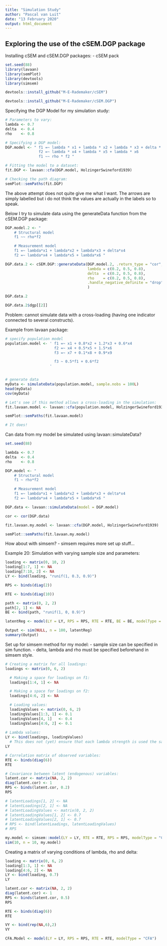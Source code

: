 ```yaml
---
title: "Simulation Study"
author: "Pascal van Luit"
date: "13 February 2020"
output: html_document
---
```


## Exploring the use of the cSEM.DGP package

Installing cSEM and cSEM.DGP packages:
- cSEM pack
```r
set.seed(88)
library(lavaan)
library(semPlot)
library(devtools)
library(simsem)

devtools::install_github("M-E-Rademaker/cSEM")

devtools::install_github("M-E-Rademaker/cSEM.DGP")
```

Specifying the DGP Model for my simulation study:
```r
# Parameters to vary:
lambda <- 0.7
delta  <- 0.4
rho    <- 0.8

# Specifying a DGP model:
DGP.model <- " f1 =~ lambda * x1 + lambda * x2 + lambda * x3 + delta * x4
               f2 =~ lambda * x4 + lambda * x5 + lambda * x6 
               f1 ~~ rho * f2 "

# Fitting the model to a dataset:
fit.DGP <- lavaan::cfa(DGP.model, HolzingerSwineford1939)

# Checking the path diagram:
semPlot::semPaths(fit.DGP)
```
The above attempt does not quite give me what I want. The arrows are simply labelled but i do not think the values are actually in the labels so to speak.

Below I try to simulate data using the generateData function from the cSEM.DGP package:
```r
DGP.model.2 <- " 
    # Structural model
    f1 ~~ rho*f2

    # Measurement model
    f1 =~ lambda*x1 + lambda*x2 + lambda*x3 + delta*x4
    f2 =~ lambda*x4 + lambda*x5 + lambda*x6 "

DGP.data.2 <- cSEM.DGP::generateData(DGP.model.2, .return_type = "cor",
                                     lambda = c(0.2, 0.5, 0.8),
                                     delta  = c(0.2, 0.5, 0.8),
                                     rho    = c(0.2, 0.5, 0.8),
                                     .handle_negative_definite = "drop"
                                     )

DGP.data.2

DGP.data.2$dgp[[2]]
```
Problem: cannot simulate data with a cross-loading (having one indicator connected to several constructs).


Example from lavaan package:
```r
# specify population model
population.model <- ' f1 =~ x1 + 0.8*x2 + 1.2*x3 + 0.6*x4
                      f2 =~ x4 + 0.5*x5 + 1.5*x6
                      f3 =~ x7 + 0.1*x8 + 0.9*x9

                      f3 ~ 0.5*f1 + 0.6*f2
                    '


# generate data
myData <- simulateData(population.model, sample.nobs = 100L)
head(myData)
cov(myData)

# Let's see if this method allows a cross-loading in the simulation:
fit.lavaan.model <- lavaan::cfa(population.model, HolzingerSwineford1939)

semPlot::semPaths(fit.lavaan.model)

# It does!
```

Can data from my model be simulated using lavaan::simulateData?
```r
set.seed(88)

lambda <- 0.7
delta  <- 0.4
rho    <- 0.8

DGP.model <- " 
    # Structural model
    f1 ~ rho*f2

    # Measurement model
    f1 =~ lambda*x1 + lambda*x2 + lambda*x3 + delta*x4
    f2 =~ lambda*x4 + lambda*x5 + lambda*x6 "

DGP.data <- lavaan::simulateData(model = DGP.model)

cor <- cor(DGP.data)

fit.lavaan.my.model <- lavaan::cfa(DGP.model, HolzingerSwineford1939)

semPlot::semPaths(fit.lavaan.my.model)

```









How about with simsem?
- simsem requires more set up stuff...

Example 20: Simulation with varying sample size and parameters:
```r
loading <- matrix(0, 10, 2)
loading[1:7, 1] <- NA
loading[7:10, 2] <- NA
LY <- bind(loading, "runif(1, 0.3, 0.9)")

RPS <- binds(diag(2))

RTE <- binds(diag(10))

path <- matrix(0, 2, 2)
path[2, 1] <- NA
BE <- bind(path, "runif(1, 0, 0.9)")

latentReg <- model(LY = LY, RPS = RPS, RTE = RTE, BE = BE, modelType = "SEM")
```

```r
Output <- sim(NULL, n = 100, latentReg)
summary(Output)
```


Set up for simsem method for my model:
- sample size can be specified in sim function.
- delta, lambda and rho must be specified beforehand in simsem style.
```r
# Creating a matrix for all loadings:
loadings <- matrix(0, 6, 2)

  # Making a space for loadings on f1:
  loadings[1:4, 1] <- NA

  # Making a space for loadings on f2:
  loadings[4:6, 2] <- NA

  # Loading values:
  loadingValues <- matrix(0, 6, 2)
  loadingValues[1:3, 1] <- 0.1
  loadingValues[4, 1]   <- 0.4
  loadingValues[4:6, 2] <- 0.1
  
# Lambda values:
LY <- bind(loadings, loadingValues)
  # This does not (yet) ensure that each lambda strength is used the same amount of times.
LY

# Correlation matrix of observed variables:
RTE <- binds(diag(6))
RTE

# Covariance between latent (endogenous) variables:
latent.cor <- matrix(NA, 2, 2)
diag(latent.cor) <- 1
RPS <- binds(latent.cor, 0.2)
RPS

# latentLoadings[1, 2] <- NA
# latentLoadings[2, 1] <- NA
# latentLoadingValues <- matrix(0, 2, 2)
# latentLoadingValues[1, 2] <- 0.7
# latentLoadingValues[2, 1] <- 0.7
# RPS <- bind(latentLoadings, latentLoadingValues)
# RPS

my.model <- simsem::model(LY = LY, RTE = RTE, RPS = RPS, modelType = "CFA")
sim(10, n = 10, my.model)
```

Creating a matrix of varying conditions of lambda, rho and delta:
```r
loading <- matrix(0, 6, 2)
loading[1:3, 1] <- NA
loading[4:6, 2] <- NA
LY <- bind(loading, 0.7)
LY

latent.cor <- matrix(NA, 2, 2)
diag(latent.cor) <- 1
RPS <- binds(latent.cor, 0.5)
RPS

RTE <- binds(diag(6))
RTE

VY <- bind(rep(NA,6),2)
VY

CFA.Model <- model(LY = LY, RPS = RPS, RTE = RTE, modelType = "CFA")
```


